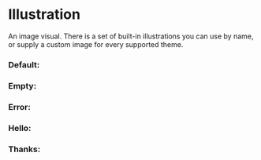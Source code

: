 
<Meta title="Blocks/Illustration" component={Illustration} />

# Illustration

An image visual. There is a set of built-in illustrations you can use by name, or supply a custom image for every supported theme.

### Default:

<Canvas>
  <Story name="Default">
    <Illustration name="default" />
  </Story>
</Canvas>

### Empty:

<Canvas>
  <Story name="Empty">
    <Illustration name="empty" />
  </Story>
</Canvas>

### Error:

<Canvas>
  <Story name="Error">
    <Illustration name="error" />
  </Story>
</Canvas>

### Hello:

<Canvas>
  <Story name="Hello">
    <Illustration name="hello" />
  </Story>
</Canvas>

### Thanks:

<Canvas>
  <Story name="Thanks">
    <Illustration name="thanks" />
  </Story>
</Canvas>
